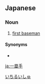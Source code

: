 ==Japanese==
{{ja-kanjitab|いち|るい|しゅ|yomi=on}}

===Noun===
{{ja-noun|いちるいしゅ}}

# {{lb|ja|baseball}} [[first baseman]]

====Synonyms====
* {{ja-r|ファースト}}

[[Category:ja:Baseball|いちるいしゅ]]

[[ja:一塁手]]